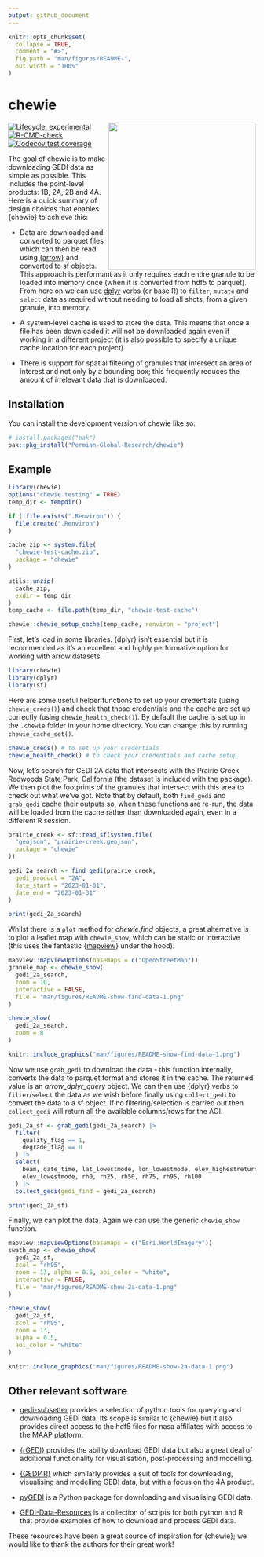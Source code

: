 ```yaml
---
output: github_document
---
```


<!-- README.md is generated from README.Rmd. Please edit that file -->

```r
knitr::opts_chunk$set(
  collapse = TRUE,
  comment = "#>",
  fig.path = "man/figures/README-",
  out.width = "100%"
)
```

# chewie 

<img src="man/figures/chewie-hex.png"  align="right" height="300" style="float:right; height:300px;">

<!-- badges: start -->
[![Lifecycle: experimental](https://img.shields.io/badge/lifecycle-experimental-orange.svg)](https://lifecycle.r-lib.org/articles/stages.html#experimental)
[![R-CMD-check](https://github.com/Permian-Global-Research/chewie/actions/workflows/R-CMD-check.yaml/badge.svg)](https://github.com/Permian-Global-Research/chewie/actions/workflows/R-CMD-check.yaml)
[![Codecov test coverage](https://codecov.io/gh/Permian-Global-Research/chewie/branch/main/graph/badge.svg)](https://app.codecov.io/gh/Permian-Global-Research/chewie?branch=main)
<!-- badges: end -->

The goal of chewie is to make downloading GEDI data as simple as 
possible. This includes the point-level products: 1B, 2A, 2B and 4A.
Here is a quick summary of design choices that enables {chewie} to 
achieve this:

- Data are downloaded and converted to parquet files which can then be read using 
  [{arrow}](https://arrow.apache.org/docs/r/index.html) and converted to 
  [sf](https://r-spatial.github.io/sf/) objects. This approach is performant 
  as it only requires each entire granule to be loaded into memory once (when 
  it is converted from hdf5 to parquet). From here on we can use
  [dplyr](https://dplyr.tidyverse.org/) verbs (or base R) to `filter`, 
  `mutate` and `select` data as required without needing to load all shots, from
  a given granule, into memory. 

- A system-level cache is used to store the data. This means that once a file
  has been downloaded it will not be downloaded again even if working in a 
  different project (it is also possible to specify a unique cache location 
  for each project).

- There is support for spatial filtering of granules that intersect an area of 
  interest and not only by a bounding box; this frequently reduces the amount 
  of irrelevant data that is downloaded.

## Installation

You can install the development version of chewie like so:

```r
# install.packages("pak")
pak::pkg_install("Permian-Global-Research/chewie")
```

## Example

```r
library(chewie)
options("chewie.testing" = TRUE)
temp_dir <- tempdir()

if (!file.exists(".Renviron")) {
  file.create(".Renviron")
}

cache_zip <- system.file(
  "chewie-test-cache.zip",
  package = "chewie"
)

utils::unzip(
  cache_zip,
  exdir = temp_dir
)
temp_cache <- file.path(temp_dir, "chewie-test-cache")

chewie::chewie_setup_cache(temp_cache, renviron = "project")
```

First, let's load in some libraries. {dplyr} isn't essential but it is 
recommended as it's an excellent and highly performative option for working with 
arrow datasets.

```r
library(chewie)
library(dplyr)
library(sf)
```

Here are some useful helper functions to set up your credentials (using 
`chewie_creds()`) and check that those credentials and the cache are set up 
correctly (using `chewie_health_check()`). By default the cache is set up in the 
`.chewie` folder in your home directory. You can change this by running 
`chewie_cache_set()`.

```r
chewie_creds() # to set up your credentials
chewie_health_check() # to check your credentials and cache setup.
```

Now, let's search for GEDI 2A data that intersects with the Prairie
Creek Redwoods State Park, California (the dataset is included with the package). 
We then plot the footprints of the granules that intersect with this area to 
check out what we've got. Note that by default, both `find_gedi` and `grab_gedi` 
cache their outputs so, when these functions are re-run, the data will be loaded 
from the cache rather than downloaded again, even in a different R session.

```r
prairie_creek <- sf::read_sf(system.file(
  "geojson", "prairie-creek.geojson",
  package = "chewie"
))

gedi_2a_search <- find_gedi(prairie_creek,
  gedi_product = "2A",
  date_start = "2023-01-01",
  date_end = "2023-01-31"
)

print(gedi_2a_search)
```

Whilst there is a `plot` method for *chewie.find* objects, a great alternative 
is to plot a leaflet map with `chewie_show`, which can be static or 
interactive (this uses the fantastic {[mapview](https://r-spatial.github.io/mapview/)} 
under the hood).
```r
mapview::mapviewOptions(basemaps = c("OpenStreetMap"))
granule_map <- chewie_show(
  gedi_2a_search,
  zoom = 10,
  interactive = FALSE,
  file = "man/figures/README-show-find-data-1.png"
)
```
```r
chewie_show(
  gedi_2a_search,
  zoom = 8
)
```
```r
knitr::include_graphics("man/figures/README-show-find-data-1.png")
```

Now we use `grab_gedi` to download the data - this function internally, converts
the data to parquet format and stores it in the cache. The returned value is 
an *arrow_dplyr_query* object. We can then use {dplyr} verbs to 
`filter`/`select` the data as we wish before finally using `collect_gedi` to 
convert the data to a sf object. If no filtering/selection is carried out then 
`collect_gedi` will return all the available columns/rows for the AOI.

```r
gedi_2a_sf <- grab_gedi(gedi_2a_search) |>
  filter(
    quality_flag == 1,
    degrade_flag == 0
  ) |>
  select(
    beam, date_time, lat_lowestmode, lon_lowestmode, elev_highestreturn,
    elev_lowestmode, rh0, rh25, rh50, rh75, rh95, rh100
  ) |>
  collect_gedi(gedi_find = gedi_2a_search)

print(gedi_2a_sf)
```

Finally, we can plot the data. Again we can use the generic `chewie_show` 
function.

```r
mapview::mapviewOptions(basemaps = c("Esri.WorldImagery"))
swath_map <- chewie_show(
  gedi_2a_sf,
  zcol = "rh95",
  zoom = 13, alpha = 0.5, aoi_color = "white",
  interactive = FALSE,
  file = "man/figures/README-show-2a-data-1.png"
)
```
```r
chewie_show(
  gedi_2a_sf,
  zcol = "rh95",
  zoom = 13,
  alpha = 0.5,
  aoi_color = "white"
)
```
```r
knitr::include_graphics("man/figures/README-show-2a-data-1.png")
```


## Other relevant software

- [gedi-subsetter](https://github.com/MAAP-Project/gedi-subsetter) provides a
  selection of python tools for querying and downloading GEDI data. Its scope
  is similar to {chewie} but it also provides direct access to the hdf5 files 
  for nasa affiliates with access to the MAAP platform.
  
- [{rGEDI}](https://github.com/carlos-alberto-silva/rGEDI) provides the ability
download GEDI data but also a great deal of additional functionality for 
visualisation, post-processing and modelling.

- [{GEDI4R}](https://github.com/VangiElia/GEDI4R) which similarly provides a 
suit of tools for downloading, visualising and modelling GEDI data, but with a
focus on the 4A product.

- [pyGEDI](https://github.com/EduinHSERNA/pyGEDI) is a Python package for 
downloading and visualising GEDI data.

- [GEDI-Data-Resources](https://github.com/nasa/GEDI-Data-Resources) is a 
collection of scripts for both python and R that provide examples of how to
download and process GEDI data.

These resources have been a great source of inspiration for {chewie}; we
would like to thank the authors for their great work! 
